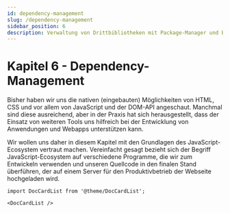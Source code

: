 ```yaml
---
id: dependency-management
slug: /dependency-management
sidebar_position: 6
description: Verwaltung von Drittbibliotheken mit Package-Manager und Bundler
---
```


# Kapitel 6 - Dependency-Management

Bisher haben wir uns die nativen (eingebauten) Möglichkeiten von HTML, CSS und vor
allem von JavaScript und der DOM-API angeschaut. Manchmal sind diese ausreichend,
aber in der Praxis hat sich herausgestellt, dass der Einsatz von weiteren Tools
uns hilfreich bei der Entwicklung von Anwendungen und Webapps unterstützen kann.

Wir wollen uns daher in diesem Kapitel mit den Grundlagen des JavaScript-Ecosystem
vertraut machen. Vereinfacht gesagt bezieht sich der Begriff JavaScript-Ecosystem
auf verschiedene Programme, die wir zum Entwickeln verwenden und unseren Quellcode
in den finalen Stand überführen, der auf einem Server für den Produktivbetrieb
der Webseite hochgeladen wird.

```mdx-code-block
import DocCardList from '@theme/DocCardList';

<DocCardList />
```
